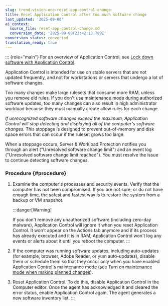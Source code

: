```yaml
---
slug: trend-vision-one-reset-app-control-change
title: Reset Application Control after too much software change
last_updated: '2025-09-08'
ai_context:
  source_file: reset-app-control-change.md
  conversion_date: '2025-09-08T23:42:13.789Z'
conversion_status: converted
translation_ready: true
---
```


::: {role="main"}
For an overview of Application Control, see [Lock down software with Application Control](application-control.mdx).

Application Control is intended for use on stable servers that are not updated frequently, and not for workstations or servers that undergo a lot of software changes.

Too many changes make large rulesets that consume more RAM, unless you remove old rules. If you don't use maintenance mode during authorized software updates, too many changes can also result in high administrator workload because they must manually create allow rules for each change.

*If unrecognized software changes exceed the maximum, Application Control will stop detecting and displaying all of the computer's software changes.* This stoppage is designed to prevent out-of-memory and disk space errors that can occur if the ruleset grows too large.

When a stoppage occurs, Server & Workload Protection notifies you through an alert ("Unresolved software change limit") and an event log ("Unresolved software change limit reached"). You must resolve the issue to continue detecting software changes.

### Procedure {#procedure}

1.  Examine the computer's processes and security events. Verify that the computer has not been compromised. If you are not sure, or do not have enough time, the safest and fastest way is to restore the system from a backup or VM snapshot.

    :::danger[Warning]

    If you don't remove any unauthorized software (including zero-day malware), Application Control will ignore it when you reset Application Control. It won't appear on the Actions tab anymore and if its process has already executed and it is in RAM, Application Control won't log any events or alerts about it until you reboot the computer.
    :::

2.  If the computer was running software updates, including auto-updates (for example, browser, Adobe Reader, or yum auto-updates), disable them or schedule them so that they occur only when you have enabled Application Control's maintenance mode (see [Turn on maintenance mode when making planned changes](set-up-application-control.mdx)).

3.  Reset Application Control. To do this, disable Application Control in the Computer editor. Once the agent has acknowledged it and cleared the error status, enable Application Control again. The agent generates a new software inventory list.
:::
